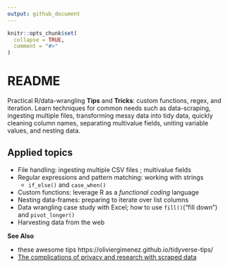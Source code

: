```yaml
---
output: github_document
---
```


<!-- README.md is generated from README.Rmd. Please edit that file -->

```r
knitr::opts_chunk$set(
  collapse = TRUE,
  comment = "#>"
)
```

# README

Practical R/data-wrangling **Tips** and **Tricks**: custom functions, regex, and iteration.  Learn techniques for common needs such as data-scraping, ingesting multiple files, transforming messy data into tidy data, quickly cleaning column names, separating multivalue fields, uniting variable values, and nesting data. 

## Applied topics  

- File handling: ingesting multiple CSV files ; multivalue fields  
- Regular expressions and pattern matching: working with strings  
    - `if_else()` and `case_when()`  
- Custom functions: leverage R as a _functional coding_ language  
- Nesting data-frames: preparing to iterate over list columns  
- Data wrangling case study with Excel; how to use `fill()`("fill down") and `pivot_longer()`
- Harvesting data from the web

**See Also** 

- these awesome tips https://oliviergimenez.github.io/tidyverse-tips/  
- [The complications of privacy and research with scraped data](https://reallifemag.com/fair-game/)

 